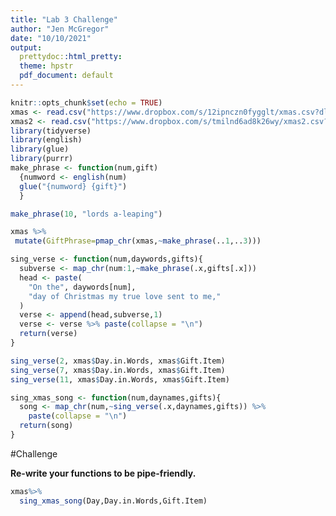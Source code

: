 ```yaml
---
title: "Lab 3 Challenge"
author: "Jen McGregor"
date: "10/10/2021"
output:
  prettydoc::html_pretty:
  theme: hpstr
  pdf_document: default
---
```


```r
knitr::opts_chunk$set(echo = TRUE)
xmas <- read.csv("https://www.dropbox.com/s/12ipnczn0fygglt/xmas.csv?dl=1")
xmas2 <- read.csv("https://www.dropbox.com/s/tmilnd6ad8k26wy/xmas2.csv?dl=1")
library(tidyverse)
library(english)
library(glue)
library(purrr)
make_phrase <- function(num,gift)
  {numword <- english(num)
  glue("{numword} {gift}")
  }

make_phrase(10, "lords a-leaping")

xmas %>%
 mutate(GiftPhrase=pmap_chr(xmas,~make_phrase(..1,..3)))

sing_verse <- function(num,daywords,gifts){
  subverse <- map_chr(num:1,~make_phrase(.x,gifts[.x]))
  head <- paste(
    "On the", daywords[num],
    "day of Christmas my true love sent to me,"
  )
  verse <- append(head,subverse,1)
  verse <- verse %>% paste(collapse = "\n")
  return(verse)
}

sing_verse(2, xmas$Day.in.Words, xmas$Gift.Item)
sing_verse(7, xmas$Day.in.Words, xmas$Gift.Item)
sing_verse(11, xmas$Day.in.Words, xmas$Gift.Item)

sing_xmas_song <- function(num,daynames,gifts){
  song <- map_chr(num,~sing_verse(.x,daynames,gifts)) %>%
    paste(collapse = "\n")
  return(song)
}
```

#Challenge

**Re-write your functions to be pipe-friendly.**
```r
xmas%>%
  sing_xmas_song(Day,Day.in.Words,Gift.Item)
```

